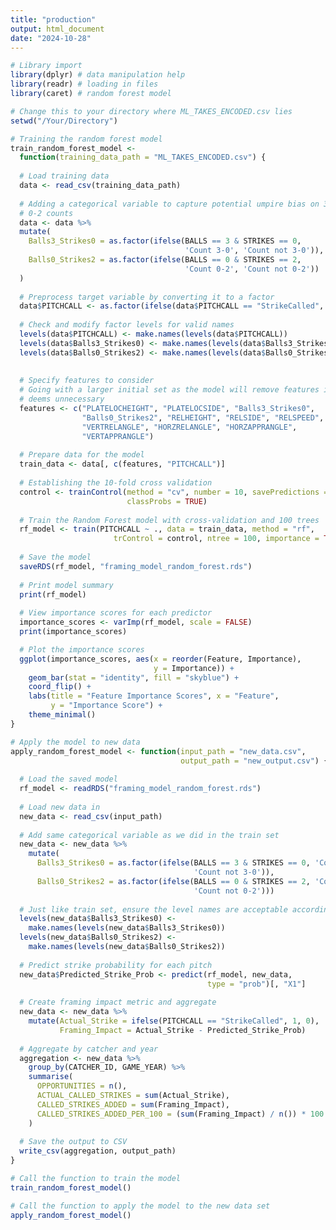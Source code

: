 ```yaml
---
title: "production"
output: html_document
date: "2024-10-28"
---
```


```r
# Library import
library(dplyr) # data manipulation help
library(readr) # loading in files
library(caret) # random forest model
```

```r
# Change this to your directory where ML_TAKES_ENCODED.csv lies
setwd("/Your/Directory")
```


```r
# Training the random forest model
train_random_forest_model <- 
  function(training_data_path = "ML_TAKES_ENCODED.csv") {
  
  # Load training data
  data <- read_csv(training_data_path)
  
  # Adding a categorical variable to capture potential umpire bias on 3-0 and 
  # 0-2 counts
  data <- data %>%
  mutate(
    Balls3_Strikes0 = as.factor(ifelse(BALLS == 3 & STRIKES == 0, 
                                       'Count 3-0', 'Count not 3-0')), 
    Balls0_Strikes2 = as.factor(ifelse(BALLS == 0 & STRIKES == 2, 
                                       'Count 0-2', 'Count not 0-2'))  
  )
  
  # Preprocess target variable by converting it to a factor
  data$PITCHCALL <- as.factor(ifelse(data$PITCHCALL == "StrikeCalled", 1, 0)) 
  
  # Check and modify factor levels for valid names
  levels(data$PITCHCALL) <- make.names(levels(data$PITCHCALL))
  levels(data$Balls3_Strikes0) <- make.names(levels(data$Balls3_Strikes0))
  levels(data$Balls0_Strikes2) <- make.names(levels(data$Balls0_Strikes2))
  
  
  # Specify features to consider 
  # Going with a larger initial set as the model will remove features it 
  # deems unnecessary
  features <- c("PLATELOCHEIGHT", "PLATELOCSIDE", "Balls3_Strikes0", 
                "Balls0_Strikes2", "RELHEIGHT", "RELSIDE", "RELSPEED", 
                "VERTRELANGLE", "HORZRELANGLE", "HORZAPPRANGLE", 
                "VERTAPPRANGLE")
  
  # Prepare data for the model
  train_data <- data[, c(features, "PITCHCALL")]
  
  # Establishing the 10-fold cross validation
  control <- trainControl(method = "cv", number = 10, savePredictions = TRUE, 
                          classProbs = TRUE)
  
  # Train the Random Forest model with cross-validation and 100 trees
  rf_model <- train(PITCHCALL ~ ., data = train_data, method = "rf", 
                       trControl = control, ntree = 100, importance = TRUE)
  
  # Save the model 
  saveRDS(rf_model, "framing_model_random_forest.rds")
  
  # Print model summary
  print(rf_model)
  
  # View importance scores for each predictor
  importance_scores <- varImp(rf_model, scale = FALSE)
  print(importance_scores)

  # Plot the importance scores
  ggplot(importance_scores, aes(x = reorder(Feature, Importance), 
                                y = Importance)) +
    geom_bar(stat = "identity", fill = "skyblue") +
    coord_flip() +
    labs(title = "Feature Importance Scores", x = "Feature", 
         y = "Importance Score") +
    theme_minimal()
}
```

```r
# Apply the model to new data
apply_random_forest_model <- function(input_path = "new_data.csv", 
                                      output_path = "new_output.csv") {
  
  # Load the saved model 
  rf_model <- readRDS("framing_model_random_forest.rds")
  
  # Load new data in
  new_data <- read_csv(input_path)
  
  # Add same categorical variable as we did in the train set
  new_data <- new_data %>%
    mutate(
      Balls3_Strikes0 = as.factor(ifelse(BALLS == 3 & STRIKES == 0, 'Count 3-0', 
                                         'Count not 3-0')),
      Balls0_Strikes2 = as.factor(ifelse(BALLS == 0 & STRIKES == 2, 'Count 0-2', 
                                         'Count not 0-2')))
  
  # Just like train set, ensure the level names are acceptable according to R
  levels(new_data$Balls3_Strikes0) <- 
    make.names(levels(new_data$Balls3_Strikes0))
  levels(new_data$Balls0_Strikes2) <- 
    make.names(levels(new_data$Balls0_Strikes2))
  
  # Predict strike probability for each pitch
  new_data$Predicted_Strike_Prob <- predict(rf_model, new_data, 
                                            type = "prob")[, "X1"]
  
  # Create framing impact metric and aggregate
  new_data <- new_data %>%
    mutate(Actual_Strike = ifelse(PITCHCALL == "StrikeCalled", 1, 0),
           Framing_Impact = Actual_Strike - Predicted_Strike_Prob)
  
  # Aggregate by catcher and year
  aggregation <- new_data %>%
    group_by(CATCHER_ID, GAME_YEAR) %>%
    summarise(
      OPPORTUNITIES = n(),
      ACTUAL_CALLED_STRIKES = sum(Actual_Strike),
      CALLED_STRIKES_ADDED = sum(Framing_Impact),
      CALLED_STRIKES_ADDED_PER_100 = (sum(Framing_Impact) / n()) * 100
    )
  
  # Save the output to CSV
  write_csv(aggregation, output_path)
}
```

```r
# Call the function to train the model
train_random_forest_model()
```

```r
# Call the function to apply the model to the new data set
apply_random_forest_model()
```
